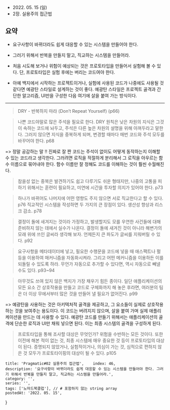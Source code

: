 
- 2022\. 05. 15 (일)
- 2장. 실용주의 접근법

## 요약

- 요구사항이 바뀌더라도 쉽게 대응할 수 있는 시스템을 만들어야 한다.
- 그러기 위해서 반복을 만들지 말고, 직교하는 시스템을 만들어라.


- 처음 시도해 보거나 위험이 예상되는 것은 프로토타입을 만들어서 실험해 볼 수 있다. 단, 프로토타입은 실험 후에는 버리는 코드여야 한다.
- 아예 백지에서 시작하는 프로젝트이거나, 실험에 사용된 코드가 나중에도 사용될 것 같다면 예광탄 스타일로 설계하는 것이 좋다. 예광탄 스타일은 프로젝트 골격과 간단한 알고리즘, UI만을 구성한 다음 여기에 살을 붙여 가는 방식이다.


---

> DRY - 반복하지 마라 (Don’t Repeat Yourself) (p66)

> 나쁜 코드야말로 많은 주석을 필요로 한다. DRY 원칙은 낮은 차원의 지식은 그것이 속하는 코드에 놔두고, 주석은 다른 높은 차원의 설명을 위해 아껴두라고 말한다. 그러지 않으면 지식을 중복하게 되며, 변경할 때마다 매번 코드와 주석 모두를 바꾸어야 한다. p68

=> 정말 공감하는 말 !! 진짜로 잘 짠 코드는 주석이 없이도 어떻게 동작하는지 이해할 수 있는 코드라고 생각한다. 그러려면 로직을 적절하게 분리해서 그 로직을 아우르는 함수 이름으로 묶어내야 한다. 함수 이름만 잘 정해도 코드를 이해하는 것이 훨씬 수월해진다.

> 참을성 없는 중복은 발견하기도 쉽고 다루기도 쉬운 형태지만, 나중의 고통을 피하기 위해서는 훈련이 필요하고, 미연에 시간을 투자할 의지가 있어야 한다. p73

> 하나가 바뀌어도 나머지에 어떤 영향도 주지 않으면 서로 직교한다고 할 수 있다. p76
> 직교적인 시스템을 작성하면 두 가지의 큰 장점이 있다. 생산성 향상과 리스크 감소. p78

> 결정이 돌에 새겨지는 것이라 가정하고, 발생할지도 모를 우연한 사건들에 대해 준비하지 않는 데에서 실수가 나온다. 결정이 돌에 새겨진 것이 아니라 해변가의 모래 위에 쓰인 글씨라 생각해 보자. 언제든지 큰 파도가 글씨를 지워버릴 수 있다. p92

> 요구사항을 메타데이터에 넣고, 필요한 수행문을 코드에 넣을 때 애스팩트나 펄 등을 이용하여 매커니즘을 자동화시켜라. 그리고 어떤 메커니즘을 이용하든 이를 되돌릴 수 있도록 하라. 무언가 자동으로 추가할 수 있다면, 역시 자동으로 빼낼 수도 있다. p93\~94

> 아무것도 쓰여 있지 않은 백지가 가장 채우기 힘든 종이다. 일단 애플리케이션의 모든 요소 간 상호작용을 만들고 코드로 구체화까지 해 놓은 후라면, 여러분의 팀은 더 이상 무에서부터 많은 것을 만들어 낼 필요가 없어진다. p99

=> 예광탄을 사용하는 것은 아키텍처적 골격을 제공하고, 그 요소들이 실제로 상호작용하는 것을 보여주는 용도이다. 이 코드는 버려지지 않으며, 살을 붙여 가며 실제 애플리케이션을 만드는 데 사용할 수 있다. 예광탄 코드를 만들기 위해서는 애플리케이션의 골격에 단순한 로직과 UI만 채워 넣으면 된다. 이는 최종 시스템의 골격을 구성하게 된다.

> 프로토타입을 통해 조사할 대상은 무엇인가? 위험을 수반하는 모든 것이다. 또한 이전에 해본 적이 없는 것, 최종 시스템에 매우 중요한 것 등이 프로토타입의 대상이 된다. 증명되지 않았거나, 실험적이거나, 의심이 가는 것, 심적으로 편하지 않은 것 모두가 프로토타이핑의 대상이 될 수 있다. p105

    title: 'Pragmatic#02 실용주의 접근법',    index: 46,
    description: '요구사항이 바뀌더라도 쉽게 대응할 수 있는 시스템을 만들어야 한다. 그러기 위해서 반복을 만들지 말고, 직교하는 시스템을 만들어라.',
    category: '',
    series: '',
    tags: ['노마드북클럽'], // # 포함하지 않는 string array
    postedAt: '2022. 05. 15',
}